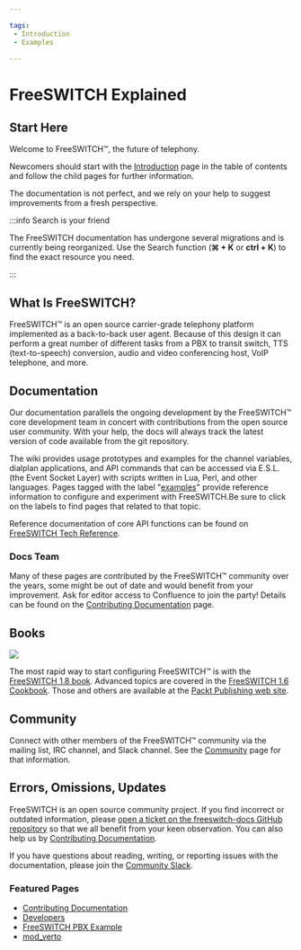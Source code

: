 ```yaml
---

tags: 
 - Introduction
 - Examples

---
```


# FreeSWITCH Explained 

## Start Here  

Welcome to FreeSWITCH™, the future of telephony.

Newcomers should start with the [Introduction](./Introduction/index.mdx#api) page in the table of contents and follow the child pages for further information. 

The documentation is not perfect, and we rely on your help to suggest improvements from a fresh perspective.

:::info Search is your friend

The FreeSWITCH documentation has undergone several migrations and is currently being reorganized. Use the Search function (**⌘ + K** or **ctrl + K**) to find the exact resource you need.

:::


## What Is FreeSWITCH?

FreeSWITCH™ is an open source carrier-grade telephony platform implemented as a back-to-back user agent. Because of this design it can perform a great number of different tasks from a PBX to transit switch, TTS (text-to-speech) conversion, audio and video conferencing host, VoIP telephone, and more.

## Documentation

Our documentation parallels the ongoing development by the FreeSWITCH™ core development team in concert with contributions from the open source user community. With your help, the docs will always track the latest version of code available from the git repository.

The wiki provides usage prototypes and examples for the channel variables, dialplan applications, and API commands that can be accessed via E.S.L. (the Event Socket Layer) with scripts written in Lua, Perl, and other languages. Pages tagged with the label "[examples](/tags/examples)" provide reference information to configure and experiment with FreeSWITCH.Be sure to click on the labels to find pages that related to that topic.

Reference documentation of core API functions can be found on [FreeSWITCH Tech Reference](http://docs.freeswitch.org/).

### Docs Team

Many of these pages are contributed by the FreeSWITCH™ community over the years, some might be out of date and would benefit from your improvement. Ask for editor access to Confluence to join the party! Details can be found on the [Contributing Documentation](Community/Contributing-Documentation/index.mdx#about) page.

  
## Books

![](/attachments/1048580/2162730.png)

The most rapid way to start configuring FreeSWITCH™ is with the [FreeSWITCH 1.8 book](https://www.packtpub.com/product/freeswitch-1-8/9781785889134). Advanced topics are covered in the [FreeSWITCH 1.6 Cookbook](https://www.packtpub.com/product/freeswitch-1-6-cookbook/9781785280917). Those and others are available at the [Packt Publishing web site](https://www.packtpub.com/catalogsearch/result/?q=freeswitch).

## Community

Connect with other members of the FreeSWITCH™ community via the mailing list, IRC channel, and Slack channel. See the [Community](Community/index.mdx#irc) page for that information.

## Errors, Omissions, Updates

FreeSWITCH is an open source community project. If you find incorrect or outdated information, please [open a ticket on the freeswitch-docs GitHub repository](https://github.com/signalwire/freeswitch-docs/issues) so that we all benefit from your keen observation. You can also help us by [Contributing Documentation](./Community/Contributing-Documentation/index.mdx#about).

If you have questions about reading, writing, or reporting issues with the documentation, please join the [Community Slack](https://signalwire.community/).

### Featured Pages

 - [Contributing Documentation](/confluence/display/FREESWITCH/Contributing+Documentation)
 - [Developers](/confluence/display/FREESWITCH/Developers)
 - [FreeSWITCH PBX Example](/confluence/display/FREESWITCH/FreeSWITCH+PBX+Example)
 - [mod\_verto](/confluence/display/FREESWITCH/mod_verto)



